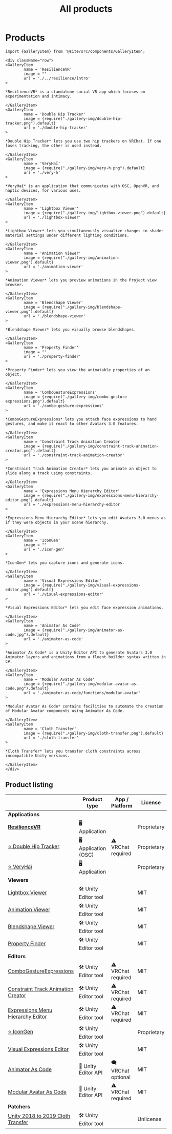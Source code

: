 ﻿---
title: All products
sidebar_position: 1
---

# Products

```mdx-code-block
import {GalleryItem} from '@site/src/components/GalleryItem';

<div className="row">
<GalleryItem 
        name = 'ResilienceVR'
        image = ""
        url = './../resilience/intro'
>

*ResilienceVR* is a standalone social VR app which focuses on experimentation and intimacy.

</GalleryItem>
<GalleryItem 
        name = 'Double Hip Tracker'
        image = {require("./gallery-img/double-hip-tracker.png").default}
        url = './double-hip-tracker'
>

*Double Hip Tracker* lets you use two hip trackers on VRChat. If one loses tracking, the other is used instead.

</GalleryItem>
<GalleryItem 
        name = 'VeryHaï'
        image = {require("./gallery-img/very-h.png").default}
        url = './very-h'
>

*VeryHaï* is an application that communicates with OSC, OpenVR, and haptic devices, for various uses.

</GalleryItem>
<GalleryItem 
        name = 'Lightbox Viewer'
        image = {require("./gallery-img/lightbox-viewer.png").default}
        url = './lightbox-viewer'
>

*Lightbox Viewer* lets you simultaneously visualize changes in shader material settings under different lighting conditions.

</GalleryItem>
<GalleryItem 
        name = 'Animation Viewer'
        image = {require("./gallery-img/animation-viewer.png").default}
        url = './animation-viewer'
>

*Animation Viewer* lets you preview animations in the Project view browser.

</GalleryItem>
<GalleryItem 
        name = 'Blendshape Viewer'
        image = {require("./gallery-img/blendshape-viewer.png").default}
        url = './blendshape-viewer'
>

*Blendshape Viewer* lets you visually browse blendshapes.

</GalleryItem>
<GalleryItem 
        name = 'Property Finder'
        image = ""
        url = './property-finder'
>

*Property Finder* lets you view the animatable properties of an object.

</GalleryItem>
<GalleryItem 
        name = 'ComboGestureExpressions'
        image = {require("./gallery-img/combo-gesture-expressions.png").default}
        url = './combo-gesture-expressions'
>

*ComboGestureExpressions* lets you attach face expressions to hand gestures, and make it react to other Avatars 3.0 features.

</GalleryItem>
<GalleryItem 
        name = 'Constraint Track Animation Creator'
        image = {require("./gallery-img/constraint-track-animation-creator.png").default}
        url = './constraint-track-animation-creator'
>

*Constraint Track Animation Creator* lets you animate an object to slide along a track using constraints.

</GalleryItem>
<GalleryItem 
        name = 'Expressions Menu Hierarchy Editor'
        image = {require("./gallery-img/expressions-menu-hierarchy-editor.png").default}
        url = './expressions-menu-hierarchy-editor'
>

*Expressions Menu Hierarchy Editor* lets you edit Avatars 3.0 menus as if they were objects in your scene hierarchy.

</GalleryItem>
<GalleryItem 
        name = 'IconGen'
        image = ""
        url = './icon-gen'
>

*IconGen* lets you capture icons and generate icons.

</GalleryItem>
<GalleryItem 
        name = 'Visual Expressions Editor'
        image = {require("./gallery-img/visual-expressions-editor.png").default}
        url = './visual-expressions-editor'
>

*Visual Expressions Editor* lets you edit face expression animations.

</GalleryItem>
<GalleryItem 
        name = 'Animator As Code'
        image = {require("./gallery-img/animator-as-code.jpg").default}
        url = './animator-as-code'
>

*Animator As Code* is a Unity Editor API to generate Avatars 3.0 Animator layers and animations from a fluent builder syntax written in C#.

</GalleryItem>
<GalleryItem 
        name = 'Modular Avatar As Code'
        image = {require("./gallery-img/modular-avatar-as-code.png").default}
        url = './animator-as-code/functions/modular-avatar'
>

*Modular Avatar As Code* contains facilities to automate the creation of Modular Avatar components using Animator As Code.

</GalleryItem>
<GalleryItem 
        name = 'Cloth Transfer'
        image = {require("./gallery-img/cloth-transfer.png").default}
        url = './cloth-transfer'
>

*Cloth Transfer* lets you transfer cloth constraints across incompatible Unity versions.

</GalleryItem>
</div>
```

## Product listing

|                                                                            | Product type          | App / Platform      | License     | Booth                                          |
|----------------------------------------------------------------------------|-----------------------|---------------------|-------------|------------------------------------------------|
| **Applications**                                                           |                       |                     |             |                                                |
| [**ResilienceVR**](./../resilience/intro)                                  | 🖥️ Application       |                     | Proprietary |                                                |
| [⭐ Double Hip Tracker](./double-hip-tracker)                               | 🖥️ Application (OSC) | ⚠️ VRChat required  | Proprietary |                                                |
| [⭐ VeryHaï](./very-h)                                                      | 🖥️️ Application      |                     | Proprietary |                                                |
| **Viewers**                                                                |                       |                     |             |                                                |
| [Lightbox Viewer](./lightbox-viewer)                                       | 🛠️ Unity Editor tool |                     | MIT         | [Booth](https://hai-vr.booth.pm/items/3870813) |
| [Animation Viewer](./animation-viewer)                                     | 🛠️ Unity Editor tool |                     | MIT         | [Booth](https://hai-vr.booth.pm/items/3625699) |
| [Blendshape Viewer](./blendshape-viewer)                                   | 🛠️ Unity Editor tool |                     | MIT         | [Booth](https://hai-vr.booth.pm/items/3582541) |
| [Property Finder](./property-finder)                                       | 🛠️ Unity Editor tool |                     | MIT         |                                                |
| **Editors**                                                                |                       |                     |             |                                                |
| [ComboGestureExpressions](./combo-gesture-expressions)                     | 🛠️ Unity Editor tool | ⚠️ VRChat required  | MIT         | [Booth](https://hai-vr.booth.pm/items/2219616) |
| [Constraint Track Animation Creator](./constraint-track-animation-creator) | 🛠️ Unity Editor tool | ⚠️ VRChat required  | MIT         | [Booth](https://hai-vr.booth.pm/items/3532857) |
| [Expressions Menu Hierarchy Editor](./expressions-menu-hierarchy-editor)   | 🛠️ Unity Editor tool | ⚠️ VRChat required  | MIT         | [Booth](https://hai-vr.booth.pm/items/3696355) |
| [⭐ IconGen](./icon-gen)                                                    | 🛠️ Unity Editor tool |                     | Proprietary |                                                |
| [Visual Expressions Editor](./visual-expressions-editor)                   | 🛠️ Unity Editor tool |                     | MIT         | [Booth](https://hai-vr.booth.pm/items/3708550) |
| [Animator As Code](./animator-as-code)                                     | 📐 Unity Editor API   | 🗨️ VRChat optional | MIT         |                                                |
| [Modular Avatar As Code](./animator-as-code/functions/modular-avatar)      | 📐 Unity Editor API   | ⚠️ VRChat required  | MIT         |                                                |
| **Patchers**                                                               |                       |                     |             |                                                |
| [Unity 2018 to 2019 Cloth Transfer](./cloth-transfer)                      | 🛠️ Unity Editor tool |                     | Unlicense   | [Booth](https://hai-vr.booth.pm/items/3136328) |
